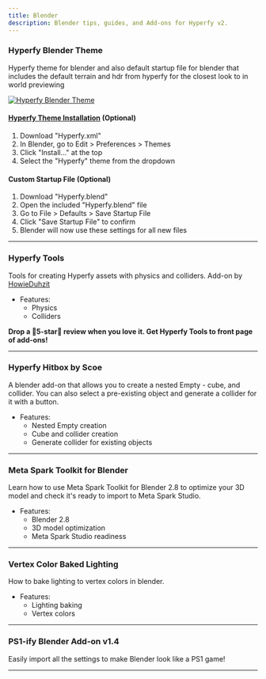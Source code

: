 ```yaml
---
title: Blender
description: Blender tips, guides, and Add-ons for Hyperfy v2.
---
```




### Hyperfy Blender Theme


<LinkCard title="Get the Hyperfy theme for blender" href="https://github.com/HowieDuhzit/Hyperfy-Tools/blob/main/extras/Hyperfy.blend" />

Hyperfy theme for blender and also default startup file for blender that includes the default terrain and hdr from hyperfy for the closest look to in world previewing

[![Hyperfy Blender Theme](/assets/hyperfy-blender-theme.webp)](/assets/hyperfy-blender-theme.webp)


#### [Hyperfy Theme Installation](https://github.com/HowieDuhzit/Hyperfy-Tools/tree/main?tab=readme-ov-file#installation) (Optional)
1. Download "Hyperfy.xml"
2. In Blender, go to Edit > Preferences > Themes
3. Click "Install..." at the top
4. Select the "Hyperfy" theme from the dropdown

#### Custom Startup File (Optional)
1. Download "Hyperfy.blend"
2. Open the included "Hyperfy.blend" file
3. Go to File > Defaults > Save Startup File
4. Click "Save Startup File" to confirm
5. Blender will now use these settings for all new files


---

### Hyperfy Tools
<Badge text="Blender Add-on" variant="tip" />

Tools for creating Hyperfy assets with physics and colliders.
Add-on by [HowieDuhzit](/#howieduhzit)

* Features:
  + Physics
  + Colliders

<LinkCard title="Get Hyperfy Tools" href="https://extensions.blender.org/add-ons/hyperfy-tools/" />


**Drop a 🌟5-star🌟 review when you love it.  Get Hyperfy Tools to front page of add-ons!**

---


### Hyperfy Hitbox by Scoe
<Badge text="Blender Add-on" variant="tip" />

A blender add-on that allows you to create a nested Empty - cube, and collider. You can also select a pre-existing object and generate a collider for it with a button.
* Features:
  + Nested Empty creation
  + Cube and collider creation
  + Generate collider for existing objects

<LinkCard title="Hyperfy Hitbox on GitHub" href="https://github.com/scoegrams/hyperfyhitbox" />


<LinkCard title="See also Blender-Exporter script" href="docs/blender-exporter" />


---


### Meta Spark Toolkit for Blender
<Badge text="Blender" variant="tip" />

Learn how to use Meta Spark Toolkit for Blender 2.8 to optimize your 3D model and check it's ready to import to Meta Spark Studio.
* Features:
  + Blender 2.8
  + 3D model optimization
  + Meta Spark Studio readiness

<LinkCard title="Learn more - Meta Spark Toolkit for Blender" href="https://sparkar.facebook.com/ar-studio/learn/articles/creating-and-prepping-assets/toolkit-for-blender/" />



---

### Vertex Color Baked Lighting
<Badge text="Blender" variant="tip" />

How to bake lighting to vertex colors in blender.
* Features:
  + Lighting baking
  + Vertex colors

<LinkPreview id="https://wonderlandengine.com/news/vertex-color-baked-lighting/#bake-to-vertex-colors-in-blender" />

---


### PS1-ify Blender Add-on v1.4
<Badge text="Blender Add-on" variant="tip" />

Easily import all the settings to make Blender look like a PS1 game!

<LinkCard title="PS1-ify on Gumroad" href="https://baeac.gumroad.com/l/ps1-ify" />


---

